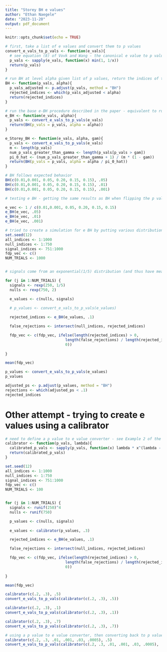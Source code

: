 ```yaml
---
title: "Storey BH e values"
author: "Ethan Naegele"
date: "2023-11-20"
output: pdf_document
---
```


```r
knitr::opts_chunk$set(echo = TRUE)
```



```r
# first, take a list of e values and convert them to p values
convert_e_vals_to_p_vals <- function(e_vals){
  # see equation (8) of Vovk and Wang - the canonical e value to p value conversion is the one given below
  p_vals <- sapply(e_vals, function(x) min(1, 1/x))
  return(p_vals)
}
```


```r
# run BH at level alpha given list of p values, return the indices of the rejected p values
BH <- function(p_vals, alpha){
  p_vals_adjusted <- p.adjust(p_vals, method = "BH")
  rejected_indices <- which(p_vals_adjusted < alpha)
  return(rejected_indices)
}
```



```r
# run the base e-BH procedure described in the paper - equivalent to running BH on the converted e values - come up with a list of the rejected indices - test is run at level alpha
e_BH <- function(e_vals, alpha){
  p_vals <- convert_e_vals_to_p_vals(e_vals)
  return(BH(p_vals = p_vals, alpha = alpha))
}
```

```r
e_Storey_BH <- function(e_vals, alpha, gam){
  p_vals <- convert_e_vals_to_p_vals(e_vals)
  m <- length(p_vals)
  num_p_vals_greater_than_gamma <- length(p_vals[p_vals > gam])
  pi_0_hat <- (num_p_vals_greater_than_gamma + 1) / (m * (1 - gam))
  return(BH(p_vals = p_vals, alpha = alpha / pi_0_hat))
}
```


```r
# BH follows expected behavior
BH(c(0.01,0.001, 0.05, 0.20, 0.15, 0.15), .05)
BH(c(0.01,0.001, 0.05, 0.20, 0.15, 0.15), .01)
BH(c(0.01,0.001, 0.05, 0.20, 0.15, 0.15), .001)
```

```r
# testing e BH - getting the same results as BH when flipping the p values, as expected, because the e BH procedure will just flip them back

e_vec <- 1 / c(0.01,0.001, 0.05, 0.20, 0.15, 0.15)
e_BH(e_vec, .05)
e_BH(e_vec, .01)
e_BH(e_vec, .001)
```


```r
# tried to create a simulation for e BH by putting various distributions in for signal e values and null e values - hardly ever any false rejections are made, seems hard to guess distributions for e values that give reasonable outputs. Here is an example of an attempt at generating e values
set.seed(12)
all_indices <- 1:1000
null_indices <- 1:750
signal_indices <- 751:1000
fdp_vec <- c()
NUM_TRIALS <- 1000


# signals come from an exponential(1/5) distribution (and thus have mean 5), and nulls come from an exponential(2) distribution (and thus have mean 1/2 < 1)

for (j in 1:NUM_TRIALS) {
  signals <- rexp(250, 1/5)
  nulls <- rexp(750, 2)

  e_values <- c(nulls, signals)
  
  # p_values <- convert_e_vals_to_p_vals(e_values)

  rejected_indices <- e_BH(e_values, .1)

  false_rejections <- intersect(null_indices, rejected_indices)

  fdp_vec <- c(fdp_vec, ifelse(length(rejected_indices) > 0, 
                           length(false_rejections) / length(rejected_indices),
                           0))
  
}

mean(fdp_vec)
```

```r
p_values <- convert_e_vals_to_p_vals(e_values)
p_values
```


```r
adjusted_ps <- p.adjust(p_values, method = "BH")
rejections <- which(adjusted_ps < .1)
rejected_indices
```



# Other attempt - trying to create e values using a calibrator

```r
# need to define a p value to e value converter - see Example 2 of the paper
calibrator <- function(p_vals, lambda){
  calibrated_p_vals <- sapply(p_vals, function(x) lambda * x^(lambda - 1))
  return(calibrated_p_vals)
}
```



```r
set.seed(12)
all_indices <- 1:1000
null_indices <- 1:750
signal_indices <- 751:1000
fdp_vec <- c()
NUM_TRIALS <- 100


for (j in 1:NUM_TRIALS) {
  signals <- runif(250)^4
  nulls <- runif(750)

  p_values <- c(nulls, signals)
  
  e_values <- calibrator(p_values, .3)

  rejected_indices <- e_BH(e_values, .1)

  false_rejections <- intersect(null_indices, rejected_indices)

  fdp_vec <- c(fdp_vec, ifelse(length(rejected_indices) > 0, 
                           length(false_rejections) / length(rejected_indices),
                           0))
  
}

mean(fdp_vec)


```



```r
calibrator(c(.2, .3), .5)
convert_e_vals_to_p_vals(calibrator(c(.2, .3), .5))
```

```r
calibrator(c(.2, .3), .1)
convert_e_vals_to_p_vals(calibrator(c(.2, .3), .1))
```



```r
calibrator(c(.2, .3), .7)
convert_e_vals_to_p_vals(calibrator(c(.2, .3), .7))
```


```r
# using a p value to e value converter, then converting back to p values in order to do the procedure, does not preserve the values of the original p values - they are way off
calibrator(c(.2, .3, .01, .001, .03, .0005), .5)
convert_e_vals_to_p_vals(calibrator(c(.2, .3, .01, .001, .03, .0005), .5))
```



